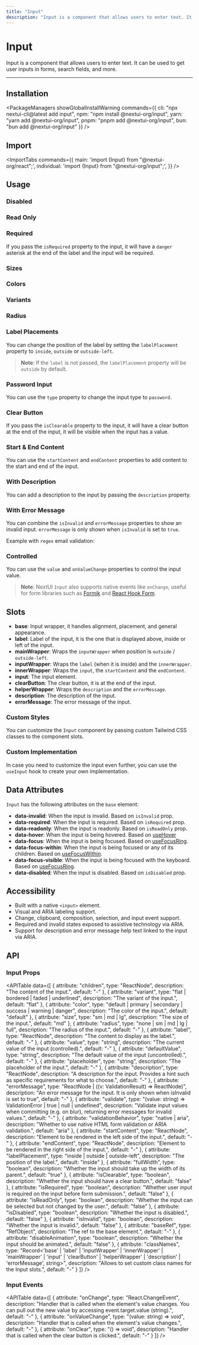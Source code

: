 ```yaml
---
title: "Input"
description: "Input is a component that allows users to enter text. It can be used to get user inputs in forms, search fields, and more."
---
```



# Input

Input is a component that allows users to enter text. It can be used to get user inputs in forms, search fields, and more.

<ComponentLinks component="input" reactAriaHook="useTextField" />

---

<CarbonAd/>

## Installation

<PackageManagers
  showGlobalInstallWarning
  commands={{
    cli: "npx nextui-cli@latest add input",
    npm: "npm install @nextui-org/input",
    yarn: "yarn add @nextui-org/input",
    pnpm: "pnpm add @nextui-org/input",
    bun: "bun add @nextui-org/input"
  }}
/>


## Import

<ImportTabs
  commands={{
    main: 'import {Input} from "@nextui-org/react";',
    individual: 'import {Input} from "@nextui-org/input";',
  }}
/>

## Usage

<CodeDemo title="Usage" files={inputContent.usage} />

### Disabled

<CodeDemo title="Disabled" files={inputContent.disabled} />

### Read Only

<CodeDemo title="Read Only" files={inputContent.readOnly} />

### Required

If you pass the `isRequired` property to the input, it will have a `danger` asterisk at
the end of the label and the input will be required.

<CodeDemo title="Required" files={inputContent.required} />

### Sizes

<CodeDemo title="Sizes" files={inputContent.sizes} />

### Colors

<CodeDemo title="Colors" files={inputContent.colors} />

### Variants

<CodeDemo title="Variants" files={inputContent.variants} />

### Radius

<CodeDemo title="Radius" files={inputContent.radius} />

### Label Placements

You can change the position of the label by setting the `labelPlacement` property to `inside`, `outside` or `outside-left`.

<CodeDemo title="Label Placements" files={inputContent.labelPlacements} />

> **Note**: If the `label` is not passed, the `labelPlacement` property will be `outside` by default.

### Password Input

You can use the `type` property to change the input type to `password`.

<CodeDemo title="Password Input" highlightedLines="25" files={inputContent.password} />

### Clear Button

If you pass the `isClearable` property to the input, it will have a clear button at the
end of the input, it will be visible when the input has a value.

<CodeDemo title="Clear Button" highlightedLines="7" files={inputContent.clearButton} />

### Start & End Content

You can use the `startContent` and `endContent` properties to add content to the start and end of the input.

<CodeDemo title="Start and End Content" files={inputContent.startEndContent} />

### With Description

You can add a description to the input by passing the `description` property.

<CodeDemo title="With Description" files={inputContent.description} />

### With Error Message

You can combine the `isInvalid` and `errorMessage` properties to show an invalid input. `errorMessage` is only shown when `isInvalid` is set to `true`.

<CodeDemo title="With Error Message" files={inputContent.errorMessage} />

Example with `regex` email validation:

<CodeDemo title="With Regex Validation" files={inputContent.regexValidation} />

### Controlled

You can use the `value` and `onValueChange` properties to control the input value.

<CodeDemo title="Controlled" files={inputContent.controlled} />

> **Note**: NextUI `Input` also supports native events like `onChange`, useful for form libraries
> such as [Formik](https://formik.org/) and [React Hook Form](https://react-hook-form.com/).

## Slots

- **base**: Input wrapper, it handles alignment, placement, and general appearance.
- **label**: Label of the input, it is the one that is displayed above, inside or left of the input.
- **mainWrapper**: Wraps the `inputWrapper` when position is `outside` / `outside-left`.
- **inputWrapper**: Wraps the `label` (when it is inside) and the `innerWrapper`.
- **innerWrapper**: Wraps the `input`, the `startContent` and the `endContent`.
- **input**: The input element.
- **clearButton**: The clear button, it is at the end of the input.
- **helperWrapper**: Wraps the `description` and the `errorMessage`.
- **description**: The description of the input.
- **errorMessage**: The error message of the input.

### Custom Styles

You can customize the `Input` component by passing custom Tailwind CSS classes to the component slots.

<CodeDemo title="Custom Styles" highlightedLines="13-31" files={inputContent.customStyles} />

### Custom Implementation

In case you need to customize the input even further, you can use the `useInput` hook to create your own implementation.

<CodeDemo
  showPreview={false}
  showOpenInCodeSandbox={true}
  title="Custom Implementation"
  files={inputContent.customImpl}
/>

<Spacer y={4} />

## Data Attributes

`Input` has the following attributes on the `base` element:

- **data-invalid**:
  When the input is invalid. Based on `isInvalid` prop.
- **data-required**:
  When the input is required. Based on `isRequired` prop.
- **data-readonly**:
  When the input is readonly. Based on `isReadOnly` prop.
- **data-hover**:
  When the input is being hovered. Based on [useHover](https://react-spectrum.adobe.com/react-aria/useHover.html)
- **data-focus**:
  When the input is being focused. Based on [useFocusRing](https://react-spectrum.adobe.com/react-aria/useFocusRing.html).
- **data-focus-within**:
  When the input is being focused or any of its children. Based on [useFocusWithin](https://react-spectrum.adobe.com/react-aria/useFocusWithin.html).
- **data-focus-visible**:
  When the input is being focused with the keyboard. Based on [useFocusRing](https://react-spectrum.adobe.com/react-aria/useFocusRing.html).
- **data-disabled**:
  When the input is disabled. Based on `isDisabled` prop.

<Spacer y={4} />

## Accessibility

- Built with a native `<input>` element.
- Visual and ARIA labeling support.
- Change, clipboard, composition, selection, and input event support.
- Required and invalid states exposed to assistive technology via ARIA.
- Support for description and error message help text linked to the input via ARIA.

<Spacer y={4} />

## API

### Input Props

<APITable
  data={[
    {
      attribute: "children",
      type: "ReactNode",
      description: "The content of the input.",
      default: "-"
    },
    {
      attribute: "variant",
      type: "flat | bordered | faded | underlined",
      description: "The variant of the input.",
      default: "flat"
    },
    {
      attribute: "color",
      type: "default | primary | secondary | success | warning | danger",
      description: "The color of the input.",
      default: "default"
    },
    {
      attribute: "size",
      type: "sm | md | lg",
      description: "The size of the input.",
      default: "md"
    },
    {
      attribute: "radius",
      type: "none | sm | md | lg | full",
      description: "The radius of the input.",
      default: "-"
    },
    {
      attribute: "label",
      type: "ReactNode",
      description: "The content to display as the label.",
      default: "-"
    },
    {
      attribute: "value",
      type: "string",
      description: "The current value of the input (controlled).",
      default: "-"
    },
    {
      attribute: "defaultValue",
      type: "string",
      description: "The default value of the input (uncontrolled).",
      default: "-"
    },
    {
      attribute: "placeholder",
      type: "string",
      description: "The placeholder of the input.",
      default: "-"
    },
    {
      attribute: "description",
      type: "ReactNode",
      description: "A description for the input. Provides a hint such as specific requirements for what to choose.",
      default: "-"
    },
    {
      attribute: "errorMessage",
      type: "ReactNode | ((v: ValidationResult) => ReactNode)",
      description: "An error message for the input. It is only shown when isInvalid is set to true",
      default: "-"
    },
    {
      attribute: "validate",
      type: "(value: string) => ValidationError | true | null | undefined",
      description: "Validate input values when committing (e.g. on blur), returning error messages for invalid values.",
      default: "-"
    },
    {
      attribute: "validationBehavior",
      type: "native | aria",
      description: "Whether to use native HTML form validation or ARIA validation.",
      default: "aria"
    },
    {
      attribute: "startContent",
      type: "ReactNode",
      description: "Element to be rendered in the left side of the input.",
      default: "-"
    },
    {
      attribute: "endContent",
      type: "ReactNode",
      description: "Element to be rendered in the right side of the input.",
      default: "-"
    },
    {
      attribute: "labelPlacement",
      type: "inside | outside | outside-left",
      description: "The position of the label.",
      default: "inside"
    },
    {
      attribute: "fullWidth",
      type: "boolean",
      description: "Whether the input should take up the width of its parent.",
      default: "true"
    },
    {
      attribute: "isClearable",
      type: "boolean",
      description: "Whether the input should have a clear button.",
      default: "false"
    },
    {
      attribute: "isRequired",
      type: "boolean",
      description: "Whether user input is required on the input before form submission.",
      default: "false"
    },
    {
      attribute: "isReadOnly",
      type: "boolean",
      description: "Whether the input can be selected but not changed by the user.",
      default: "false"
    },
    {
      attribute: "isDisabled",
      type: "boolean",
      description: "Whether the input is disabled.",
      default: "false"
    },
    {
      attribute: "isInvalid",
      type: "boolean",
      description: "Whether the input is invalid.",
      default: "false"
    },
    {
      attribute: "baseRef",
      type: "RefObject<HTMLDivElement>",
      description: "The ref to the base element.",
      default: "-"
    },
    {
      attribute: "disableAnimation",
      type: "boolean",
      description: "Whether the input should be animated.",
      default: "false"
    },
    {
      attribute: "classNames",
      type: "Record<'base' | 'label' | 'inputWrapper' | 'innerWrapper' | 'mainWrapper' | 'input' | 'clearButton' | 'helperWrapper' | 'description' | 'errorMessage', string>",
      description: "Allows to set custom class names for the Input slots.",
      default: "-"
    }
  ]}
/>

### Input Events

<APITable
  data={[
    {
      attribute: "onChange",
      type: "React.ChangeEvent<HTMLInputElement>",
      description: "Handler that is called when the element's value changes. You can pull out the new value by accessing event.target.value (string).",
      default: "-"
    },
    {
      attribute: "onValueChange",
      type: "(value: string) => void",
      description: "Handler that is called when the element's value changes.",
      default: "-"
    },
    {
      attribute: "onClear",
      type: "() => void",
      description: "Handler that is called when the clear button is clicked.",
      default: "-"
    }
  ]}
/>
